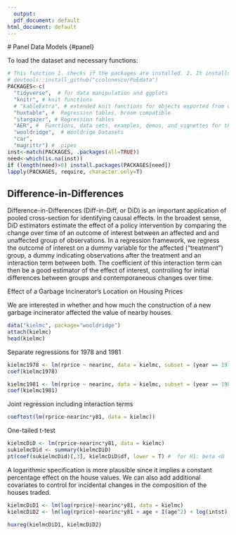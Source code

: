 ```yaml
---
  output:
  pdf_document: default
html_document: default
---
```

  # Panel Data Models {#panel}
  
  To load the dataset and necessary functions: 
  
```r
# This function 1. checks if the packages are installed. 2. It installs the packages if they were not in the list of installed packages. 3. It loads the packages into the workspace
# devtools::install_github("ccolonescu/PoEdata")
PACKAGES<-c(
  "tidyverse",  # for data manipulation and ggplots
  "knitr", # knit functions
  # "kableExtra", # extended knit functions for objects exported from other packages
  "huxtable", #  Regression tables, broom compatible
  "stargazer", # Regression tables
  "AER", #  Functions, data sets, examples, demos, and vignettes for the book Christian Kleiber and Achim Zeileis (2008)
  "wooldridge",  # Wooldrige Datasets
  "car", 
  "magrittr") #  pipes
inst<-match(PACKAGES, .packages(all=TRUE))
need<-which(is.na(inst))
if (length(need)>0) install.packages(PACKAGES[need])
lapply(PACKAGES, require, character.only=T)
```


## Difference-in-Differences

Difference-in-Differences (Diff-in-Diff, or DiD) is an important application of pooled cross-section for identifying causal effects. In the broadest sense, DiD estimators estimate the effect of a policy intervention by comparing the change over time of an outcome of interest between an affected and and unaffected group of observations. In a regression framework, we regress the outcome of interest on a dummy variable for the affected ("treatment") group, a dummy indicating observations after the treatment and an interaction term between both. The coefficient of this interaction term can then be a good estimator of the effect of interest, controlling for initial differences between groups and contemporaneous changes over time. 


Effect of a Garbage Incinerator's Location on Housing Prices

We are interested in whether and how much the construction of a new garbage incinerator affected the value of nearby houses. 

```r

data("kielmc", package="wooldridge")
attach(kielmc)
head(kielmc)
```

Separate regressions for 1978 and 1981

```r
kielmc1978 <- lm(rprice ~ nearinc, data = kielmc, subset = (year == 1978))
coef(kielmc1978)
```


```r
kielmc1981 <- lm(rprice ~ nearinc, data = kielmc, subset = (year == 1981))
coef(kielmc1981)
```

Joint regression including interaction terms

```r
coeftest(lm(rprice~nearinc*y81, data = kielmc))
```

One-tailed t-test


```r
kielmcDiD <- lm(rprice~nearinc*y81, data = kielmc)
sukielmcDid <- summary(kielmcDiD)
pt(coef(sukielmcDid)[,3], kielmcDiD$df, lower = T) #  for H1: beta <0 
```

A logarithmic specification is more plausible since it implies a constant percentage effect on the house values. We can also add additional covariates to control for incidental changes in the composition of the houses traded.


```r
kielmcDiD1 <- lm(log(rprice)~nearinc*y81, data = kielmc)
kielmcDiD2 <- lm(log(rprice)~nearinc*y81 + age + I(age^2) + log(intst) + log(land) + log(area) +rooms + baths, data = kielmc)
```



```r
huxreg(kielmcDiD1, kielmcDiD2)
```
